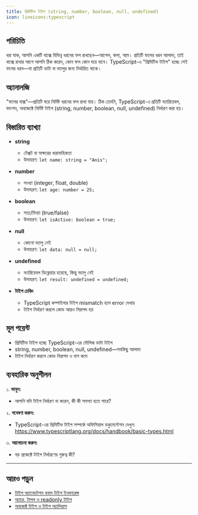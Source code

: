 ```yaml
---
title: প্রিমিটিভ টাইপ (string, number, boolean, null, undefined)
icon: lineicons:typescript
---
```


## পরিচিতি

ধরা যাক, আপনি একটি বাক্সে বিভিন্ন ধরনের ফল রাখছেন—আপেল, কলা, আম। প্রতিটি ফলের ধরন আলাদা, তাই বাক্সে রাখার আগে আপনি ঠিক করেন, কোন ফল কোন ঘরে যাবে। TypeScript-এ "প্রিমিটিভ টাইপ" হচ্ছে সেই ফলের ধরন—যা প্রতিটি ডাটা বা ভ্যালুর জন্য নির্ধারিত থাকে।

## অ্যানালজি

"ফলের বাক্স"—প্রতিটি ঘরে নির্দিষ্ট ধরনের ফল রাখা যায়। ঠিক তেমনি, TypeScript-এ প্রতিটি ভ্যারিয়েবল, ফাংশন, অবজেক্টে নির্দিষ্ট টাইপ (string, number, boolean, null, undefined) নির্ধারণ করা হয়।

## বিস্তারিত ব্যাখ্যা

- **string**
  - টেক্সট বা অক্ষরের ধারাবাহিকতা
  - উদাহরণ: `let name: string = "Anis";`

- **number**
  - সংখ্যা (integer, float, double)
  - উদাহরণ: `let age: number = 25;`

- **boolean**
  - সত্য/মিথ্যা (true/false)
  - উদাহরণ: `let isActive: boolean = true;`

- **null**
  - কোনো ভ্যালু নেই
  - উদাহরণ: `let data: null = null;`

- **undefined**
  - ভ্যারিয়েবল ডিক্লেয়ার হয়েছে, কিন্তু ভ্যালু নেই
  - উদাহরণ: `let result: undefined = undefined;`

- **টাইপ চেকিং**
  - TypeScript কম্পাইলার টাইপ mismatch হলে error দেখায়
  - টাইপ নির্ধারণ করলে কোড আরও নিরাপদ হয়

## মূল পয়েন্ট

- প্রিমিটিভ টাইপ হচ্ছে TypeScript-এর মৌলিক ডাটা টাইপ
- string, number, boolean, null, undefined—সবকিছু আলাদা
- টাইপ নির্ধারণ করলে কোড নিরাপদ ও বাগ কমে

## ব্যবহারিক অনুশীলন

১. **ভাবুন:**
   - আপনি যদি টাইপ নির্ধারণ না করেন, কী কী সমস্যা হতে পারে?

২. **গবেষণা করুন:**
   - TypeScript-এর প্রিমিটিভ টাইপ সম্পর্কে অফিসিয়াল ডকুমেন্টেশন দেখুন: https://www.typescriptlang.org/docs/handbook/basic-types.html

৩. **আলোচনা করুন:**
   - বড় প্রজেক্টে টাইপ নির্ধারণের গুরুত্ব কী?

---

## আরও পড়ুন
- [টাইপ অ্যানোটেশন বনাম টাইপ ইনফারেন্স](/typescript/type-inference)
- [অ্যারে, টাপল ও readonly টাইপ](/typescript/arrays-tuples)
- [অবজেক্ট টাইপ ও টাইপ অ্যালিয়াস](/typescript/type-alias)
